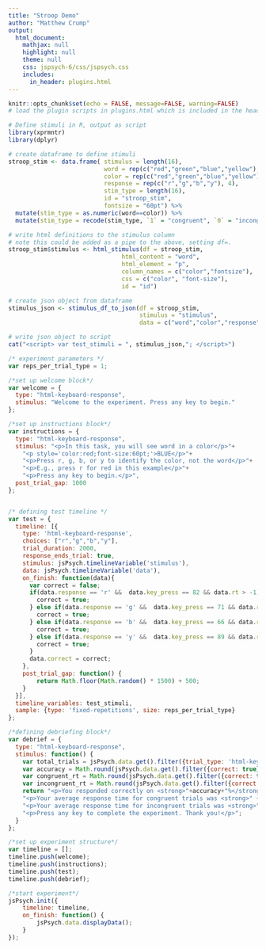 ```yaml
---
title: "Stroop Demo"
author: "Matthew Crump"
output:
  html_document:
    mathjax: null
    highlight: null
    theme: null
    css: jspsych-6/css/jspsych.css
    includes:
      in_header: plugins.html
---
```


```r
knitr::opts_chunk$set(echo = FALSE, message=FALSE, warning=FALSE)
# load the plugin scripts in plugins.html which is included in the header.
```

```r
# Define stimuli in R, output as script 
library(xprmntr)
library(dplyr)

# create dataframe to define stimuli
stroop_stim <- data.frame( stimulus = length(16),
                           word = rep(c("red","green","blue","yellow"), each=4),
                           color = rep(c("red","green","blue","yellow"), 4),
                           response = rep(c("r","g","b","y"), 4),
                           stim_type = length(16),
                           id = "stroop_stim",
                           fontsize = "60pt") %>%
  mutate(stim_type = as.numeric(word==color)) %>%
  mutate(stim_type = recode(stim_type, `1` = "congruent", `0` = "incongruent"))

# write html definitions to the stimulus column
# note this could be added as a pipe to the above, setting df=.
stroop_stim$stimulus <- html_stimulus(df = stroop_stim, 
                                html_content = "word",
                                html_element = "p",
                                column_names = c("color","fontsize"),
                                css = c("color", "font-size"),
                                id = "id")

# create json object from dataframe
stimulus_json <- stimulus_df_to_json(df = stroop_stim,
                                     stimulus = "stimulus",
                                     data = c("word","color","response","stim_type"))

# write json object to script
cat("<script> var test_stimuli = ", stimulus_json,"; </script>")

```


```js
/* experiment parameters */
var reps_per_trial_type = 1;

/*set up welcome block*/
var welcome = {
  type: "html-keyboard-response",
  stimulus: "Welcome to the experiment. Press any key to begin."
};

/*set up instructions block*/
var instructions = {
  type: "html-keyboard-response",
  stimulus: "<p>In this task, you will see word in a color</p>"+
    "<p style='color:red;font-size:60pt;'>BLUE</p>"+
    "<p>Press r, g, b, or y to identify the color, not the word</p>"+
    "<p>E.g., press r for red in this example</p>"+
    "<p>Press any key to begin.</p>",
  post_trial_gap: 1000
};


/* defining test timeline */
var test = {
  timeline: [{
    type: 'html-keyboard-response',
    choices: ["r","g","b","y"],
    trial_duration: 2000,
    response_ends_trial: true,
    stimulus: jsPsych.timelineVariable('stimulus'),
    data: jsPsych.timelineVariable('data'),
    on_finish: function(data){
      var correct = false;
      if(data.response == 'r' &&  data.key_press == 82 && data.rt > -1){
        correct = true;
      } else if(data.response == 'g' &&  data.key_press == 71 && data.rt > -1){
        correct = true;
      } else if(data.response == 'b' &&  data.key_press == 66 && data.rt > -1){
        correct = true;
      } else if(data.response == 'y' &&  data.key_press == 89 && data.rt > -1){
        correct = true;
      }
      data.correct = correct;
    },
    post_trial_gap: function() {
        return Math.floor(Math.random() * 1500) + 500;
    }
  }],
  timeline_variables: test_stimuli,
  sample: {type: 'fixed-repetitions', size: reps_per_trial_type}
};

/*defining debriefing block*/
var debrief = {
  type: "html-keyboard-response",
  stimulus: function() {
    var total_trials = jsPsych.data.get().filter({trial_type: 'html-keyboard-response'}).count();
    var accuracy = Math.round(jsPsych.data.get().filter({correct: true}).count() / total_trials * 100);
    var congruent_rt = Math.round(jsPsych.data.get().filter({correct: true, stim_type: 'congruent'}).select('rt').mean());
    var incongruent_rt = Math.round(jsPsych.data.get().filter({correct: true, stim_type: 'incongruent'}).select('rt').mean());
    return "<p>You responded correctly on <strong>"+accuracy+"%</strong> of the trials.</p> " +
    "<p>Your average response time for congruent trials was <strong>" + congruent_rt + "ms</strong>.</p>"+
    "<p>Your average response time for incongruent trials was <strong>" + incongruent_rt + "ms</strong>.</p>"+
    "<p>Press any key to complete the experiment. Thank you!</p>";
  }
};

/*set up experiment structure*/
var timeline = [];
timeline.push(welcome);
timeline.push(instructions);
timeline.push(test);
timeline.push(debrief);

/*start experiment*/
jsPsych.init({
    timeline: timeline,
    on_finish: function() {
        jsPsych.data.displayData();
    }
});
```


